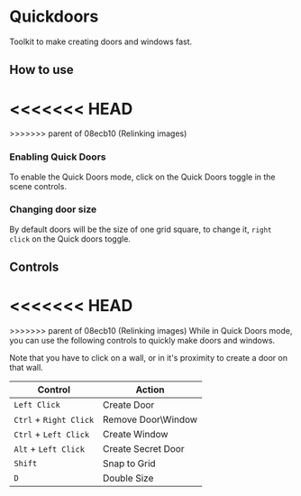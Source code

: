 
# Quickdoors

Toolkit to make creating doors and windows fast.

## How to use

<<<<<<< HEAD
<ImageButBetter src="/images/Quickdoors/Qdsize.png" alt="Doors Size Prompt" width={2000} height={2000} className={styles.wikiimage}/>
=======
<ImageButBetter src="/images/Quickdoors/Qdsize.png" alt="Doors Size Prompt" width={2000} height={2000} className={styles.wikiimage}/>
>>>>>>> parent of 08ecb10 (Relinking images)

### Enabling Quick Doors

To enable the Quick Doors mode, click on the Quick Doors toggle in the
scene controls.

### Changing door size

By default doors
will be the size of one grid square, to change it, `right click` on the
Quick doors toggle.

## Controls

<<<<<<< HEAD
<ImageButBetter src="/images/Quickdoors/Qdbtn.png" alt="Quick Doors Toggle Button" width={2000} height={2000} className={styles.wikiimage}/>
=======
<ImageButBetter src="/images/Quickdoors/Qdbtn.png" alt="Quick Doors Toggle Button" width={2000} height={2000} className={styles.wikiimage}/>
>>>>>>> parent of 08ecb10 (Relinking images)
While in Quick Doors mode, you can use the following controls to quickly
make doors and windows.

Note that you have to click on a wall, or in it's proximity to create a
door on that wall.

| **Control**            | **Action**          |
| ---------------------- | ------------------- |
| `Left Click`           | Create Door         |
| `Ctrl` + `Right Click` | Remove Door\\Window |
| `Ctrl` + `Left Click`  | Create Window       |
| `Alt` + `Left Click`   | Create Secret Door  |
| `Shift`                | Snap to Grid        |
| `D`                    | Double Size         |

